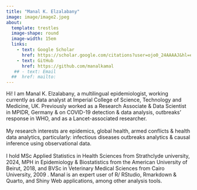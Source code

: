 ```yaml
---
title: "Manal K. Elzalabany"
image: image/image2.jpeg
about: 
  template: trestles
  image-shape: round
  image-width: 15em
  links:
    - text: Google Scholar
      href: https://scholar.google.com/citations?user=ojo0_24AAAAJ&hl=en
    - text: GitHub
      href: https://github.com/manalkamal
   ## - text: Email
  ##  href: mailto:
---
```


Hi! I am Manal K. Elzalabany, a multilingual epidemiologist, working currently as data analyst at Imperial College of Science, Technology and Medicine, UK. Previously worked as a Research Associate & Data Scientist in MPIDR, Germany & on COVID-19 detection & data analysis, outbreaks' response in WHO, and as a Lancet-associated researcher.\
\
My research interests are epidemics, global health, armed conflicts & health data analytics, particularly: infectious diseases outbreaks analytics & causal inference using observational data.\
\
I hold MSc Applied Statistics in Health Sciences from Strathclyde university, 2024, MPH in Epidemiology & Biostatistics from the American University of Beirut, 2018, and BVSc in Veterinary Medical Sciences from Cairo University, 2009 . Manal is an expert user of R/ RStudio, Rmarkdown & Quarto, and Shiny Web applications, among other analysis tools.
